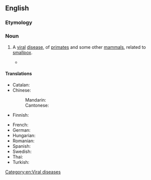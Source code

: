 ==English==
{{wikipedia}}

===Etymology===
{{compound|en|monkey|pox}}

===Noun===
{{en-noun|-}}

# {{lb|en|disease}} A [[viral]] [[disease]], of [[primate]]s and some other [[mammal]]s, related to [[smallpox]].
#* {{quote-journal|en|author=Joseph Goldstein|title=Officials Report a Possible Monkeypox Case in New York|work=The New York Times|date=2022-05-20|url=https://www.nytimes.com/2022/05/19/nyregion/monkeypox-case-ny.html|issn=0362-4331|passage=Days after unusual clusters of the rare '''monkeypox''' virus emerged in Europe, New York City health authorities announced on Thursday that they were investigating a possible case of the rare disease.}}

====Translations====
{{trans-top|viral disease}}
* Catalan: {{t|ca|verola del mico|f}}
* Chinese:
*: Mandarin: {{t|cmn|猴痘|tr=hóudòu}}
*: Cantonese: {{t|yue|猴痘|tr=hau4 dau6}}
* Finnish: {{t|fi|apinarokko}}
{{trans-mid}}
* French: {{t|fr|variole du singe|f}}
* German: {{t|de|Affenpocken|p}}
* Hungarian: {{t|hu|majomhimlő}}
* Romanian: {{t|ro|variola maimuței|f}}
* Spanish: {{t|es|viruela del mono|f}}
* Swedish: {{t|sv|apkoppor|c}}
* Thai: {{t|th|ฝีดาษลิง}}
* Turkish: {{t|tr|maymun çiçeği}}
{{trans-bottom}}

[[Category:en:Viral diseases]]